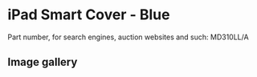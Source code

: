 # iPad Smart Cover - Blue

Part number, for search engines, auction websites and such: MD310LL/A

## Image gallery

<div style={{ width: "768px" }}>
  <GalleryComponent
    images={[
      {
        original: "/everysource/MD310",
        thumbnail: "/everypreview/MD310",
      },
      {
        original: "/everysource/MD310_AV1_BLACK",
        thumbnail: "/everypreview/MD310_AV1_BLACK",
      },
      {
        original: "/everysource/MD310_AV1_WHITE",
        thumbnail: "/everypreview/MD310_AV1_WHITE",
      },
      {
        original: "/everysource/MD310_AV2_BLACK",
        thumbnail: "/everypreview/MD310_AV2_BLACK",
      },
      {
        original: "/everysource/MD310_AV2_WHITE",
        thumbnail: "/everypreview/MD310_AV2_WHITE",
      },
      {
        original: "/everysource/MD310_AV3",
        thumbnail: "/everypreview/MD310_AV3",
      },
      {
        original: "/everysource/MD310_AV3_BLACK",
        thumbnail: "/everypreview/MD310_AV3_BLACK",
      },
      {
        original: "/everysource/MD310_AV3_WHITE",
        thumbnail: "/everypreview/MD310_AV3_WHITE",
      },
      {
        original: "/everysource/MD310_AV4",
        thumbnail: "/everypreview/MD310_AV4",
      },
      {
        original: "/everysource/MD310_AV4_BLACK",
        thumbnail: "/everypreview/MD310_AV4_BLACK",
      },
      {
        original: "/everysource/MD310_AV4_WHITE",
        thumbnail: "/everypreview/MD310_AV4_WHITE",
      },
      {
        original: "/everysource/MD310_AV5",
        thumbnail: "/everypreview/MD310_AV5",
      }
    ]}
  />
</div>